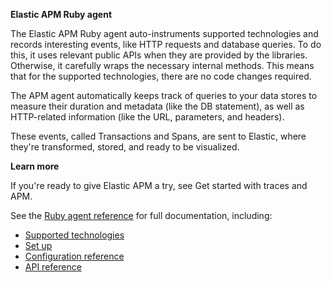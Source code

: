 
**Elastic APM Ruby agent**

The Elastic APM Ruby agent auto-instruments supported technologies and records interesting events,
like HTTP requests and database queries. To do this, it uses relevant public APIs when they are provided by the libraries. Otherwise, it carefully wraps the necessary internal methods.
This means that for the supported technologies, there are no code changes required.

The APM agent automatically keeps track of queries to your data stores to measure their duration and metadata (like the DB statement),
as well as HTTP-related information (like the URL, parameters, and headers).

These events, called Transactions and Spans, are sent to Elastic, where they're transformed, stored, and ready to be visualized.

**Learn more**

If you're ready to give Elastic APM a try, see <DocLink slug="/serverless/observability/apm-get-started">Get started with traces and APM</DocLink>.

See the [Ruby agent reference](((apm-ruby-ref))/introduction.html) for full documentation, including:

* [Supported technologies](((apm-ruby-ref))/supported-technologies.html)
* [Set up](((apm-ruby-ref))/set-up.html)
* [Configuration reference](((apm-ruby-ref))/configuration.html)
* [API reference](((apm-ruby-ref))/api.html)


<APMAgentWarning />